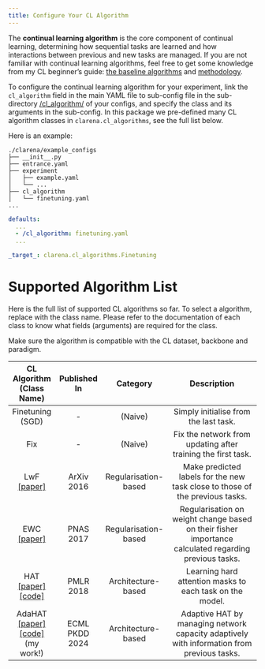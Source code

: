 ```yaml
---
title: Configure Your CL Algorithm
---
```



The **continual learning algorithm** is the core component of continual learning, determining how sequential tasks are learned and how interactions between previous and new tasks are managed. If you are not familiar with continual learning algorithms, feel free to get some knowledge from my CL beginner's guide: [the baseline algorithms](../../../../posts/continual-learning-beginners-guide.qmd#CL-dataset) and [methodology](../../../../posts/continual-learning-beginners-guide.qmd#methodology).

To configure the continual learning algorithm for your experiment, link the `cl_algorithm` field in the main YAML file to sub-config file in the sub-directory [<your-config-dir>/cl_algorithm/](https://github.com/pengxiang-wang/continual-learning-arena/tree/main/clarena/example_configs/cl_algorithm/) of your configs, and specify the class and its arguments in the sub-config.  In this package we pre-defined many CL algorithm classes in `clarena.cl_algorithms`, see the full list below.

Here is an example:

```plain
./clarena/example_configs
├── __init__.py
├── entrance.yaml
├── experiment
│   ├── example.yaml
│   └── ...
├── cl_algorithm
│   └── finetuning.yaml
...
```

```.yaml
defaults:
  ...
  - /cl_algorithm: finetuning.yaml
  ...
```

```.yaml
_target_: clarena.cl_algorithms.Finetuning
```


# Supported Algorithm List {#list}


Here is the full list of supported CL algorithms so far. To select a algorithm, replace with the class name. Please refer to the documentation of each class to know what fields (arguments) are required for the class.

::: {.callout-warning}
Make sure the algorithm is compatible with the CL dataset, backbone and paradigm.
:::


|         CL Algorithm  (Class Name)                    |                    Published In                         | Category                |              Description               |
| :--: |:----------: | :---: | :----------------------------------------------------------: |
|  Finetuning (SGD)  |- |   (Naive) | Simply initialise from the last task.    |
| Fix | - | (Naive) | Fix the network from updating after training the first task.|
| LwF [[paper]](https://arxiv.org/abs/1606.09282) | ArXiv 2016 |Regularisation-based |  Make predicted labels for the new task close to those of the previous tasks.      |
| EWC [[paper]](https://www.pnas.org/doi/10.1073/pnas.1611835114) | PNAS 2017 |  Regularisation-based|  Regularisation on weight change based on their fisher importance calculated regarding previous tasks.   |
| HAT  [[paper]](http://proceedings.mlr.press/v80/serra18a.html)[[code]](https://github.com/joansj/hat)| PMLR 2018 |    Architecture-based|   Learning hard attention masks to each task on the model.                             |
| AdaHAT [[paper]](https://link.springer.com/chapter/10.1007/978-3-031-70352-2_9)[[code]](https://github.com/pengxiang-wang/continual-learning-arena)  (my work!) | ECML PKDD 2024 |  Architecture-based |  Adaptive HAT by managing network capacity adaptively with information from previous tasks.    |
